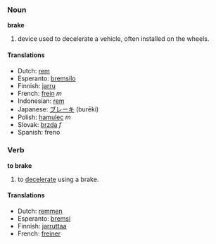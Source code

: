 === Noun ===

'''brake'''
#device used to decelerate a vehicle, often installed on the wheels.
==== Translations ====
*Dutch: [[rem]]
*Esperanto: [[bremsilo]]
*Finnish: [[jarru]]
*French: [[frein]] ''m''
*Indonesian: [[rem]]
*Japanese: [[ブレーキ]] (burēki)
*Polish: [[hamulec]] ''m''
*Slovak: [[brzda]] ''f''
*Spanish: freno

=== Verb ===
'''to brake'''

# to [[decelerate]] using a brake.

==== Translations ====
*Dutch: [[remmen]]
*Esperanto: [[bremsi]]
*Finnish: [[jarruttaa]]
*French: [[freiner]]